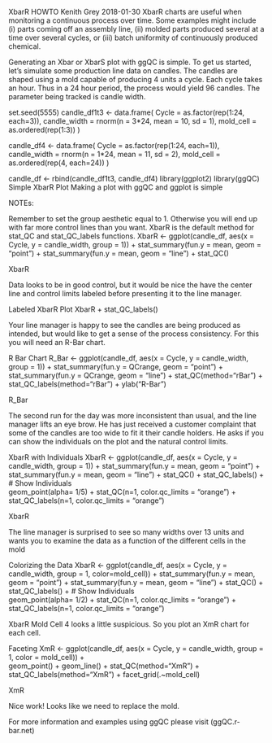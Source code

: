 XbarR HOWTO
Kenith Grey
2018-01-30
XbarR charts are useful when monitoring a continuous process over time. Some examples might include (i) parts coming off an assembly line, (ii) molded parts produced several at a time over several cycles, or (iii) batch uniformity of continuously produced chemical.

Generating an Xbar or XbarS plot with ggQC is simple. To get us started, let’s simulate some production line data on candles. The candles are shaped using a mold capable of producing 4 units a cycle. Each cycle takes an hour. Thus in a 24 hour period, the process would yield 96 candles. The parameter being tracked is candle width.

set.seed(5555)
candle_df1t3 <- data.frame(
                Cycle = as.factor(rep(1:24, each=3)),
                candle_width = rnorm(n = 3*24, mean = 10, sd = 1),
                mold_cell = as.ordered(rep(1:3))
             ) 

candle_df4 <- data.frame(
                Cycle = as.factor(rep(1:24, each=1)),
                candle_width = rnorm(n = 1*24, mean = 11, sd = 2),
                mold_cell = as.ordered(rep(4, each=24))
             )

candle_df <- rbind(candle_df1t3, candle_df4)
library(ggplot2)
library(ggQC)
Simple XbarR Plot
Making a plot with ggQC and ggplot is simple

NOTEs:

Remember to set the group aesthetic equal to 1. Otherwise you will end up with far more control lines than you want.
XbarR is the default method for stat_QC and stat_QC_labels functions.
XbarR <- ggplot(candle_df, aes(x = Cycle, y = candle_width, group = 1)) +
         stat_summary(fun.y = mean, geom = "point") +
         stat_summary(fun.y = mean, geom = "line") +
         stat_QC() 

XbarR

Data looks to be in good control, but it would be nice the have the center line and control limits labeled before presenting it to the line manager.

Labeled XbarR Plot
XbarR + stat_QC_labels()

Your line manager is happy to see the candles are being produced as intended, but would like to get a sense of the process consistency. For this you will need an R-Bar chart.

R Bar Chart
R_Bar <- ggplot(candle_df, aes(x = Cycle, y = candle_width, group = 1)) +
         stat_summary(fun.y = QCrange, geom = "point") +
         stat_summary(fun.y = QCrange, geom = "line") +
         stat_QC(method="rBar") +
         stat_QC_labels(method="rBar") + ylab("R-Bar")

R_Bar

The second run for the day was more inconsistent than usual, and the line manager lifts an eye brow. He has just received a customer complaint that some of the candles are too wide to fit it their candle holders. He asks if you can show the individuals on the plot and the natural control limits.

XbarR with Individuals
XbarR <- ggplot(candle_df, aes(x = Cycle, y = candle_width, group = 1)) + 
         stat_summary(fun.y = mean, geom = "point") +
         stat_summary(fun.y = mean, geom = "line") +
         stat_QC() + stat_QC_labels() +
         # Show Individuals  
         geom_point(alpha= 1/5) +
         stat_QC(n=1, color.qc_limits = "orange") + 
         stat_QC_labels(n=1, color.qc_limits = "orange")   


XbarR

The line manager is surprised to see so many widths over 13 units and wants you to examine the data as a function of the different cells in the mold

Colorizing the Data
XbarR <- ggplot(candle_df, aes(x = Cycle, y = candle_width, group = 1, color=mold_cell)) + 
         stat_summary(fun.y = mean, geom = "point") +
         stat_summary(fun.y = mean, geom = "line") +
         stat_QC() + stat_QC_labels() +
         # Show Individuals  
         geom_point(alpha= 1/2) +
         stat_QC(n=1, color.qc_limits = "orange") + 
         stat_QC_labels(n=1, color.qc_limits = "orange")   


XbarR
Mold Cell 4 looks a little suspicious. So you plot an XmR chart for each cell.

Faceting
XmR <- ggplot(candle_df, 
      aes(x = Cycle, y = candle_width, group = 1, color = mold_cell)) +         
         geom_point() + geom_line() +
         stat_QC(method="XmR") + stat_QC_labels(method="XmR") +
         facet_grid(.~mold_cell)


XmR

Nice work! Looks like we need to replace the mold.

For more information and examples using ggQC please visit (ggQC.r-bar.net)
